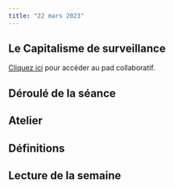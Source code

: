 ```yaml
---
title: "22 mars 2023"
---
```


## Le Capitalisme de surveillance

::: {.callout-note}

[Cliquez ici](https://demo.hedgedoc.org/cJa-bSHJRje_P09K1o_Vlw#) pour accéder au pad collaboratif.

:::

## Déroulé de la séance

## Atelier


## Définitions


## Lecture de la semaine